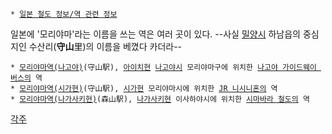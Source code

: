 {{{+1 Moriyama Station}}}
 * [[일본 철도 정보/역 관련 정보]]

일본에 '모리야마'라는 이름을 쓰는 역은 여러 곳이 있다. --사실 [[밀양시]] 하남읍의 중심지인 수산리('''守山'''里)의 이름을 베꼈다 카더라--

 * [[모리야마역(나고야)]](守山駅), [[아이치]]현 [[나고야]]시 모리야마구에 위치한 [[나고야 가이드웨이 버스]]의 역
 * [[모리야마역(시가현)]](守山駅), [[시가]]현 모리야마시에 위치한 [[JR 니시니혼]]의 역
 * [[모리야마역(나가사키현)]](森山駅), [[나가사키]]현 이사하야시에 위치한 [[시마바라 철도]]의 역

[[각주]]
